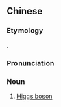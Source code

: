 ==Chinese==
{{zh-forms|type=33|Higgs}}
{{wikipedia|lang=zh}}

===Etymology===
{{calque|zh|en|Higgs boson}}.

===Pronunciation===
{{zh-pron
|m=Xīgésī bōsèzǐ
|c=hei1 gaak3 si1 bo1 sik1 zi2
|cat=n
}}

===Noun===
{{zh-noun}}

# [[Higgs boson]]

{{zh-cat|Subatomic particles}}